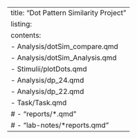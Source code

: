 ---
title: "Dot Pattern Similarity Project"
listing:
  contents:
    - Analysis/dotSim_compare.qmd
    - Analysis/dotSim_Analysis.qmd
    - Stimulii/plotDots.qmd
    - Analysis/dp_24.qmd
    - Analysis/dp_22.qmd
    - Task/Task.qmd
    # - "reports/*.qmd"
    # - "lab-notes/*reports.qmd"
---